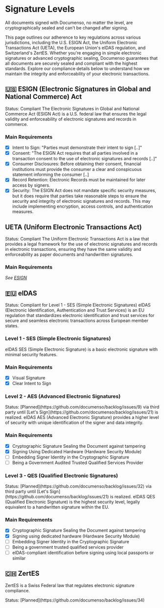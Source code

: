 
# Signature Levels

<Callout emoji="🔏">
  All documents signed with Documenso, no matter the level, are cryptographically sealed and can't
  be changed after signing.
</Callout>

This page outlines our adherence to key regulations across various jurisdictions, including the U.S. ESIGN Act, the Uniform Electronic Transactions Act (UETA), the European Union's eIDAS regulation, and Switzerland's ZertES. Whether you're engaging in simple electronic signatures or advanced cryptographic sealing, Documenso guarantees that all documents are securely sealed and compliant with the highest standards. Explore our compliance details below to understand how we maintain the integrity and enforceability of your electronic transactions.

## 🇺🇸 ESIGN (Electronic Signatures in Global and National Commerce) Act

<Callout type="info" emoji="✅">
  Status: Compliant
</Callout>
The Electronic Signatures in Global and National Commerce Act (ESIGN Act) is a U.S. federal law that
ensures the legal validity and enforceability of electronic signatures and records in commerce.

### Main Requirements

- [x] Intent to Sign: "Parties must demonstrate their intent to sign [..]"
- [x] Consent: "The ESIGN Act requires that all parties involved in a transaction consent to the use of electronic signatures and records [..]"
- [x] Consumer Disclosures: Before obtaining their consent, financial institutions must provide the consumer a clear and conspicuous statement informing the consumer [..]
- [x] Record Retention: Electronic Records must be maintained for later access by signers.
- [x] Security: The ESIGN Act does not mandate specific security measures, but it does require that parties take reasonable steps to ensure the security and integrity of electronic signatures and records. This may include implementing encryption, access controls, and authentication measures.

## UETA (Uniform Electronic Transactions Act)

<Callout type="info" emoji="✅">
  Status: Compliant
</Callout>
The Uniform Electronic Transactions Act is a law that provides a legal framework for the use of electronic
signatures and records in electronic transactions, ensuring they have the same validity and enforceability
as paper documents and handwritten signatures.

### Main Requirements

_See [ESIGN](/users/compliance/signature-levels#-esign-electronic-signatures-in-global-and-national-commerce-act)_

## 🇪🇺 eIDAS

<Callout type="info" emoji="✅">
  Status: Compliant for Level 1 - SES (Simple Electronic Signatures)
</Callout>
eIDAS (Electronic Identification, Authentication and Trust Services) is an EU regulation that standardizes
electronic identification and trust services for secure and seamless electronic transactions across European
member states.

### Level 1 - SES (Simple Electronic Signatures)

eIDAS SES (Simple Electronic Signature) is a basic electronic signature with minimal security features.

### Main Requirements

- [x] Visual Signature
- [x] Clear Intent to Sign

### Level 2 - AES (Advanced Electronic Signatures)

<Callout type="warning" emoji="⏳">
  Status: [Planned](https://github.com/documenso/backlog/issues/9) via third party until [Let's
  Sign](https://github.com/documenso/backlog/issues/21) is realized.
</Callout>
eIDAS AES (Advanced Electronic Signature) provides a higher level of security with unique identification
of the signer and data integrity.

### Main Requirements

- [x] Cryptographic Signature Sealing the Document against tampering
- [x] Signing Using Dedicated Hardware (Hardware Security Module)
- [ ] Embedding Signer Identity in the Cryptographic Signature
- [ ] Being a Government Audited Trusted Qualified Services Provider

### Level 3 - QES (Qualified Electronic Signatures)

<Callout type="warning" emoji="⏳">
  Status: [Planned](https://github.com/documenso/backlog/issues/32) via third party until [Let's
  Sign](https://github.com/documenso/backlog/issues/21) is realized.
</Callout>
eIDAS QES (Qualified Electronic Signature) is the highest security level, legally equivalent to a handwritten
signature within the EU.

### Main Requirements

- [x] Cryptographic Signature Sealing the Document against tampering
- [x] Signing using dedicated hardware (Hardware Security Module)
- [ ] Embedding Signer Identity in the Cryptographic Signature
- [ ] Being a government trusted qualified services provider
- [ ] eIDAS-compliant identification before signing using local passports or similar

## 🇨🇭 ZertES

ZertES is a Swiss Federal law that regulates electronic signature compliance.

<Callout type="warning" emoji="⏳">
  Status: [Planned](https://github.com/documenso/backlog/issues/34)
</Callout>
